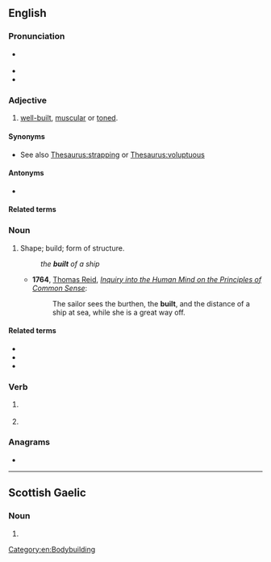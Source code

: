 ==English==

===Pronunciation===
* {{a|RP|GA}} {{IPA|en|/ˈbɪlt/}}
* {{audio|en|En-us-built.ogg|Audio (GA)}}
* {{rhymes|en|ɪlt|s=1}}

===Adjective===
{{en-adj|-}}

# {{lb|en|informal}} [[well-built]], [[muscular]] or [[toned]].

====Synonyms====
* See also [[Thesaurus:strapping]] or [[Thesaurus:voluptuous]]

====Antonyms====
* {{l|en|unbuilt}}

====Related terms====
{{rel2|en|clinker-built|[[coach-built]], [[coachbuilt]]|homebuilt|jerry-built|student-built|as-built|built-in|builtin|half-built|air-built|as built|built different|built environment|built like a brick outhouse|built like a brick shipyard|built like a shit brickhouse|built up|built-in function|built-in obsolescence|built-in type|built-up|built-up roof|carvel-built|clench-built|clinch-built|clincher-built|cloud-built|composite built|custom-built|fair-built|in-built|jerry built|purpose-built|scratch-built|self-built|well built}}

===Noun===
{{en-noun}}

# {{lb|en|obsolete}} Shape; build; form of structure.
#: ''the '''built''' of a ship''
#* '''1764''', [[w:Thomas Reid|Thomas Reid]], ''[[Inquiry into the Human Mind on the Principles of Common Sense]]'':
#*: The sailor sees the burthen, the '''built''', and the distance of a ship at sea, while she is a great way off.

====Related terms====
* {{l|en|built in}}
* {{l|en|built like a brick shithouse}}
* {{l|en|built like a tank}}

===Verb===
{{head|en|verb form}}

# {{en-simple past of|build}}
#: {{syn|en|builded|q1=archaic}}
# {{inflection of|en|build||past|part}}
#: {{syn|en|builded|q1=archaic}}

===Anagrams===
* {{anagrams|en|a=biltu|bulti}}

[[Category:en:Bodybuilding]]

----

==Scottish Gaelic==

===Noun===
{{head|gd|noun form|g=m}}

# {{inflection of|gd|balt||gen|s}}
